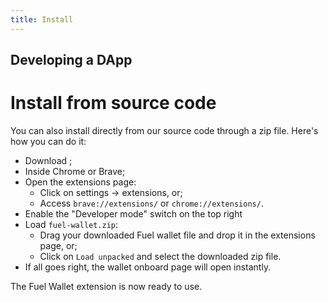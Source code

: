```yaml
---
title: Install
---
```


<InstallSection />

## Developing a DApp

<SDKSection />

# Install from source code

You can also install directly from our source code through a zip file. Here's how you can do it:

- Download <DownloadWalletZip />;
- Inside Chrome or Brave;
- Open the extensions page:
  - Click on settings -> extensions, or;
  - Access `brave://extensions/` or `chrome://extensions/`.
- Enable the "Developer mode" switch on the top right
- Load `fuel-wallet.zip`:
  - Drag your downloaded Fuel wallet file and drop it in the extensions page, or;
  - Click on `Load unpacked` and select the downloaded zip file.
- If all goes right, the wallet onboard page will open instantly.

The Fuel Wallet extension is now ready to use.

<WalletVersions />